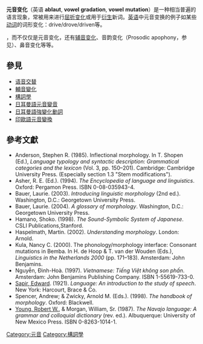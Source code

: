 {{语音变化}}
{{About|各种语言中的普遍现象|特指印欧语中的元音变换|印欧语元音变换}}
'''元音变化'''（英语 '''ablaut''', '''vowel''' '''gradation''', '''vowel''' '''mutation'''）是一种相当普遍的语言现象，常被用来进行[[屈折变化|屈折变化]]或用于[[衍生|衍生]]新词。[[英語|英语]]中元音变换的例子如某些[[動詞|动词]]的词形变化：drive/drove/driven等。

{{存在爭議|英语中 Apophony 指的是所有具有语法作用的[[语音交替|语音交替]]}}，而不仅仅是元音变化，还有[[辅音变化|辅音变化]]、音韵变化（Prosodic apophony，参见{{Tsl|en|Suprafix}}）、鼻音变化等等。

==參見==
{{div col|cols=2}}
* [[语音交替|语音交替]]
* [[輔音變化|輔音變化]]
* [[構詞學|構詞學]]
* [[日耳曼語元音變音|日耳曼語元音變音]]
* [[日耳曼語強變化動詞|日耳曼語強變化動詞]]
*[[印歐語元音變換|印歐語元音變換]]
{{div col end}}

==參考文獻==
{{refbegin|2}}
* Anderson, Stephen R. (1985). Inflectional morphology. In T. Shopen (Ed.), ''Language typology and syntactic description: Grammatical categories and the lexicon'' (Vol. 3, pp. 150–201). Cambridge: Cambridge University Press. (Especially section 1.3 "Stem modifications").
* Asher, R. E. (Ed.). (1994). ''The Encyclopedia of language and linguistics''. Oxford: Pergamon Press. ISBN 0-08-035943-4.
* Bauer, Laurie. (2003). ''Introducing linguistic morphology'' (2nd ed.). Washington, D.C.: Georgetown University Press.
* Bauer, Laurie. (2004). ''A glossary of morphology''. Washington, D.C.: Georgetown University Press.
*Hamano, Shoko. (1998). ''The Sound-Symbolic System of Japanese''. CSLI   Publications,Stanford.
* Haspelmath, Martin. (2002). ''Understanding morphology''. London: Arnold.
* Kula, Nancy C. (2000). The phonology/morphology interface: Consonant mutations in Bemba. In H. de Hoop & T. van der Wouden (Eds.), ''Linguistics in the Netherlands 2000'' (pp. 171–183). Amsterdam: John Benjamins.
* Nguyễn, Đình-Hoà. (1997). ''Vietnamese: Tiếng Việt không son phấn''. Amsterdam: John Benjamins Publishing Company. ISBN 1-55619-733-0.
* [[Edward_Sapir|Sapir, Edward]]. (1921). ''Language: An introduction to the study of speech''. New York: Harcourt, Brace & Co.
* Spencer, Andrew; & Zwicky, Arnold M. (Eds.). (1998). ''The handbook of morphology''. Oxford: Blackwell.
* [[Robert_W._Young|Young, Robert W.]], & Morgan, William, Sr.  (1987).  ''The Navajo language: A grammar and colloquial dictionary'' (rev. ed.).  Albuquerque: University of New Mexico Press. ISBN 0-8263-1014-1.
{{refend}}

{{Lang-stub}}
[[Category:元音|Category:元音]]
[[Category:構詞學|Category:構詞學]]